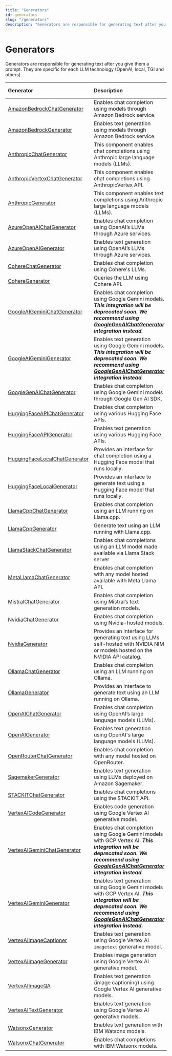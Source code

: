 ```yaml
---
title: "Generators"
id: generators
slug: "/generators"
description: "Generators are responsible for generating text after you give them a prompt. They are specific for each LLM technology (OpenAI, local, TGI and others)."
---
```


# Generators

Generators are responsible for generating text after you give them a prompt. They are specific for each LLM technology (OpenAI, local, TGI and others).

| Generator                                                            | Description                                                                                                                                                                                                              | Streaming Support |
| :------------------------------------------------------------------- | :----------------------------------------------------------------------------------------------------------------------------------------------------------------------------------------------------------------------- | :---------------- |
| [AmazonBedrockChatGenerator](generators/amazonbedrockchatgenerator.mdx)       | Enables chat completion using models through Amazon Bedrock service.                                                                                                                                                     | ✅                 |
| [AmazonBedrockGenerator](generators/amazonbedrockgenerator.mdx)               | Enables text generation using models through Amazon Bedrock service.                                                                                                                                                     | ✅                 |
| [AnthropicChatGenerator](generators/anthropicchatgenerator.mdx)                 | This component enables chat completions using Anthropic large language models (LLMs).                                                                                                                                    | ✅                 |
| [AnthropicVertexChatGenerator](generators/anthropicvertexchatgenerator.mdx)     | This component enables chat completions using AnthropicVertex API.                                                                                                                                                       | ✅                 |
| [AnthropicGenerator](generators/anthropicgenerator.mdx)                         | This component enables text completions using Anthropic large language models (LLMs).                                                                                                                                    | ✅                 |
| [AzureOpenAIChatGenerator](generators/azureopenaichatgenerator.mdx)           | Enables chat completion using OpenAI’s LLMs through Azure services.                                                                                                                                                      | ✅                 |
| [AzureOpenAIGenerator](generators/azureopenaigenerator.mdx)                   | Enables text generation using OpenAI’s LLMs through Azure services.                                                                                                                                                      | ✅                 |
| [CohereChatGenerator](generators/coherechatgenerator.mdx)                     | Enables chat completion using Cohere's LLMs.                                                                                                                                                                             | ✅                 |
| [CohereGenerator](generators/coheregenerator.mdx)                             | Queries the LLM using Cohere API.                                                                                                                                                                                        | ✅                 |
| [GoogleAIGeminiChatGenerator](generators/googleaigeminichatgenerator.mdx)     | Enables chat completion using Google Gemini models. **_This integration will be deprecated soon. We recommend using [GoogleGenAIChatGenerator](generators/googlegenaichatgenerator.mdx) integration instead._**                     | ✅                 |
| [GoogleAIGeminiGenerator](generators/googleaigeminigenerator.mdx)             | Enables text generation using Google Gemini models. **_This integration will be deprecated soon. We recommend using [GoogleGenAIChatGenerator](generators/googlegenaichatgenerator.mdx)  integration instead._**                    | ✅                 |
| [GoogleGenAIChatGenerator](generators/googlegenaichatgenerator.mdx)             | Enables chat completion using Google Gemini models through Google Gen AI SDK.                                                                                                                                            | ✅                 |
| [HuggingFaceAPIChatGenerator](generators/huggingfaceapichatgenerator.mdx)     | Enables chat completion using various Hugging Face APIs.                                                                                                                                                                 | ✅                 |
| [HuggingFaceAPIGenerator](generators/huggingfaceapigenerator.mdx)             | Enables text generation using various Hugging Face APIs.                                                                                                                                                                 | ✅                 |
| [HuggingFaceLocalChatGenerator](generators/huggingfacelocalchatgenerator.mdx) | Provides an interface for chat completion using a Hugging Face model that runs locally.                                                                                                                                  | ✅                 |
| [HuggingFaceLocalGenerator](generators/huggingfacelocalgenerator.mdx)         | Provides an interface to generate text using a Hugging Face model that runs locally.                                                                                                                                     | ✅                 |
| [LlamaCppChatGenerator](generators/llamacppchatgenerator.mdx)                   | Enables chat completion using an LLM running on Llama.cpp.                                                                                                                                                               | ❌                 |
| [LlamaCppGenerator](generators/llamacppgenerator.mdx)                         | Generate text using an LLM running with Llama.cpp.                                                                                                                                                                       | ❌                 |
| [LlamaStackChatGenerator](generators/llamastackchatgenerator.mdx)         | Enables chat completions using an LLM model made available via Llama Stack server                                                                                                                                        | ✅                 |
| [MetaLlamaChatGenerator](generators/metallamachatgenerator.mdx)                 | Enables chat completion with any model hosted available with Meta Llama API.                                                                                                                                             | ✅                 |
| [MistralChatGenerator](generators/mistralchatgenerator.mdx)                   | Enables chat completion using Mistral’s text generation models.                                                                                                                                                          | ✅                 |
| [NvidiaChatGenerator](generators/nvidiachatgenerator.mdx)                       | Enables chat completion using Nvidia-hosted models.                                                                                                                                                                      | ✅                 |
| [NvidiaGenerator](generators/nvidiagenerator.mdx)                             | Provides an interface for generating text using LLMs self-hosted with NVIDIA NIM or models hosted on the NVIDIA API catalog.                                                                                             | ❌                 |
| [OllamaChatGenerator](generators/ollamachatgenerator.mdx)                     | Enables chat completion using an LLM running on Ollama.                                                                                                                                                                  | ✅                 |
| [OllamaGenerator](generators/ollamagenerator.mdx)                             | Provides an interface to generate text using an LLM running on Ollama.                                                                                                                                                   | ✅                 |
| [OpenAIChatGenerator](generators/openaichatgenerator.mdx)                     | Enables chat completion using OpenAI’s large language models (LLMs).                                                                                                                                                     | ✅                 |
| [OpenAIGenerator](generators/openaigenerator.mdx)                             | Enables text generation using OpenAI's large language models (LLMs).                                                                                                                                                     | ✅                 |
| [OpenRouterChatGenerator](generators/openrouterchatgenerator.mdx)               | Enables chat completion with any model hosted on OpenRouter.                                                                                                                                                             | ✅                 |
| [SagemakerGenerator](generators/sagemakergenerator.mdx)                       | Enables text generation using LLMs deployed on Amazon Sagemaker.                                                                                                                                                         | ❌                 |
| [STACKITChatGenerator](generators/stackitchatgenerator.mdx)                     | Enables chat completions using the STACKIT API.                                                                                                                                                                          | ✅                 |
| [VertexAICodeGenerator](generators/vertexaicodegenerator.mdx)                 | Enables code generation using Google Vertex AI generative model.                                                                                                                                                         | ❌                 |
| [VertexAIGeminiChatGenerator](generators/vertexaigeminichatgenerator.mdx)     | Enables chat completion using Google Gemini models with GCP Vertex AI. **_This integration will be deprecated soon. We recommend using [GoogleGenAIChatGenerator](generators/googlegenaichatgenerator.mdx)  integration instead._** | ✅                 |
| [VertexAIGeminiGenerator](generators/vertexaigeminigenerator.mdx)             | Enables text generation using Google Gemini models with GCP Vertex AI. **_This integration will be deprecated soon. We recommend using [GoogleGenAIChatGenerator](generators/googlegenaichatgenerator.mdx)  integration instead._** | ✅                 |
| [VertexAIImageCaptioner](generators/vertexaiimagecaptioner.mdx)               | Enables text generation using Google Vertex AI `imagetext` generative model.                                                                                                                                             | ❌                 |
| [VertexAIImageGenerator](generators/vertexaiimagegenerator.mdx)               | Enables image generation using Google Vertex AI generative model.                                                                                                                                                        | ❌                 |
| [VertexAIImageQA](generators/vertexaiimageqa.mdx)                             | Enables text generation (image captioning) using Google Vertex AI generative models.                                                                                                                                     | ❌                 |
| [VertexAITextGenerator](generators/vertexaitextgenerator.mdx)                 | Enables text generation using Google Vertex AI generative models.                                                                                                                                                        | ❌                 |
| [WatsonxGenerator](generators/watsonxgenerator.mdx)                             | Enables text generation with IBM Watsonx models.                                                                                                                                                                         | ✅                 |
| [WatsonxChatGenerator](generators/watsonxchatgenerator.mdx)                     | Enables chat completions with IBM Watsonx models.                                                                                                                                                                        | ✅                 |
